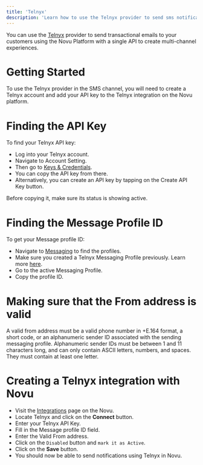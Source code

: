 ```yaml
---
title: 'Telnyx'
description: 'Learn how to use the Telnyx provider to send sms notifications using Novu'
---
```


You can use the [Telnyx](https://telnyx.com/) provider to send transactional emails to your customers using the Novu Platform with a single API to create multi-channel experiences.

# Getting Started

To use the Telnyx provider in the SMS channel, you will need to create a Telnyx account and add your API key to the Telnyx integration on the Novu platform.

# Finding the API Key

To find your Telnyx API key:

- Log into your Telnyx account.
- Navigate to Account Setting.
- Then go to [Keys & Credentials](https://portal.telnyx.com/#/app/api-keys).
- You can copy the API key from there.
- Alternatively, you can create an API key by tapping on the Create API Key button.

Before copying it, make sure its status is showing active.

# Finding the Message Profile ID

To get your Message profile ID:

- Navigate to [Messaging](https://portal.telnyx.com/#/app/messaging) to find the profiles.
- Make sure you created a Telnyx Messaging Profile previously. Learn more [here](https://developers.telnyx.com/docs/v2/messaging/quickstarts/portal-setup).
- Go to the active Messaging Profile.
- Copy the profile ID.

# Making sure that the From address is valid

A valid from address must be a valid phone number in +E.164 format, a short code, or an alphanumeric sender ID associated with the sending messaging profile. Alphanumeric sender IDs must be between 1 and 11 characters long, and can only contain ASCII letters, numbers, and spaces. They must contain at least one letter.

# Creating a Telnyx integration with Novu

- Visit the [Integrations](https://web.novu.co/integrations) page on the Novu.
- Locate Telnyx and click on the **Connect** button.
- Enter your Telnyx API Key.
- Fill in the Message profile ID field.
- Enter the Valid From address.
- Click on the `Disabled` button and `mark it as Active`.
- Click on the **Save** button.
- You should now be able to send notifications using Telnyx in Novu.